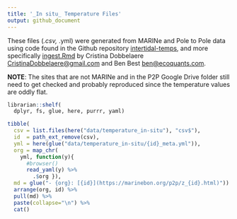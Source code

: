 ```yaml
---
title: '_In situ_ Temperature Files'
output: github_document
---
```


These files (*.csv, *.yml) were generated from MARINe and Pole to Pole data using code found in the Github repository [intertidal-temps](https://github.com/marinebon/intertidal-temps), and more specifically [ingest.Rmd](https://github.com/marinebon/intertidal-temps/blob/main/ingest.Rmd) by Cristina Dobbelaere <CristinaDobbelaere@gmail.com> and Ben Best <ben@ecoquants.com>.

**NOTE**: The sites that are not MARINe and in the P2P Google Drive folder still need to get checked and probably reproduced since the temperature values are oddly flat.

```r
librarian::shelf(
  dplyr, fs, glue, here, purrr, yaml)

tibble(
  csv = list.files(here("data/temperature_in-situ"), "csv$"),
  id  = path_ext_remove(csv),
  yml = here(glue("data/temperature_in-situ/{id}_meta.yml")),
  org = map_chr(
    yml, function(y){
      #browser()
      read_yaml(y) %>% 
        .$org }),
  md = glue("- {org}: [{id}](https://marinebon.org/p2p/z_{id}.html)")) %>% 
  arrange(org, id) %>% 
  pull(md) %>% 
  paste(collapse="\n") %>% 
  cat()
```
